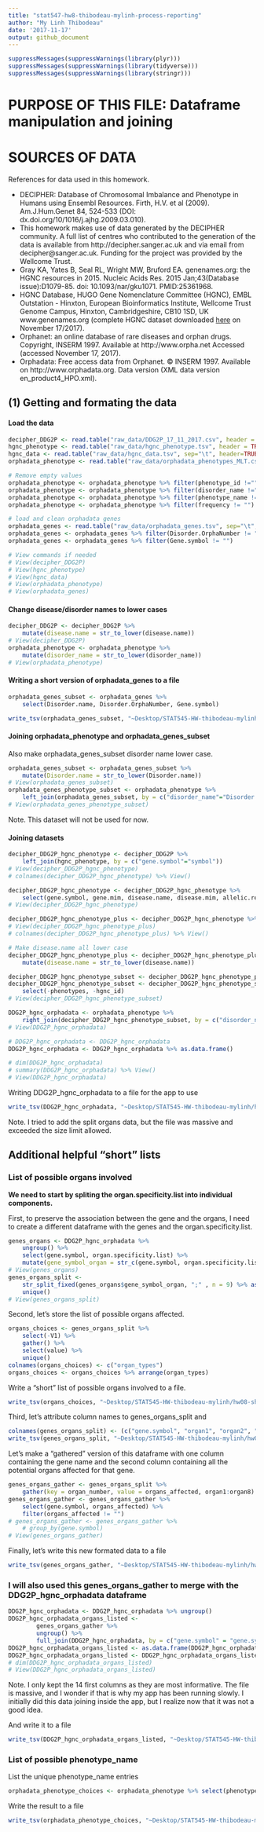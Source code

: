 ```yaml
---
title: "stat547-hw8-thibodeau-mylinh-process-reporting"
author: "My Linh Thibodeau"
date: '2017-11-17'
output: github_document
---
```


```r
suppressMessages(suppressWarnings(library(plyr)))
suppressMessages(suppressWarnings(library(tidyverse)))
suppressMessages(suppressWarnings(library(stringr)))
```

# PURPOSE OF THIS FILE: Dataframe manipulation and joining

# SOURCES OF DATA

References for data used in this homework.

* DECIPHER: Database of Chromosomal Imbalance and Phenotype in Humans using Ensembl Resources. Firth, H.V. et al (2009). Am.J.Hum.Genet 84, 524-533 (DOI: dx.doi.org/10/1016/j.ajhg.2009.03.010). 
* This homework makes use of data generated by the DECIPHER community. A full list of centres who contributed to the generation of the data is available from http://decipher.sanger.ac.uk and via email from decipher@sanger.ac.uk. Funding for the project was provided by the Wellcome Trust.
* Gray KA, Yates B, Seal RL, Wright MW, Bruford EA. genenames.org: the HGNC resources in 2015. Nucleic Acids Res. 2015 Jan;43(Database issue):D1079-85. doi: 10.1093/nar/gku1071. PMID:25361968. 
* HGNC Database, HUGO Gene Nomenclature Committee (HGNC), EMBL Outstation - Hinxton, European Bioinformatics Institute, Wellcome Trust Genome Campus, Hinxton, Cambridgeshire, CB10 1SD, UK www.genenames.org (complete HGNC dataset downloaded [here](https://www.genenames.org/cgi-bin/statistics) on November 17/2017).
* Orphanet: an online database of rare diseases and orphan drugs. Copyright, INSERM 1997. Available at http://www.orpha.net Accessed (accessed November 17, 2017).
* Orphadata: Free access data from Orphanet. © INSERM 1997. Available on http://www.orphadata.org. Data version (XML data version en_product4_HPO.xml).


## (1) Getting and formating the data

#### Load the data

```r
decipher_DDG2P <- read.table("raw_data/DDG2P_17_11_2017.csv", header = TRUE, sep =",")
hgnc_phenotype <- read.table("raw_data/hgnc_phenotype.tsv", header = TRUE, sep="\t")
hgnc_data <- read.table("raw_data/hgnc_data.tsv", sep="\t", header=TRUE, fill=TRUE)
orphadata_phenotype <- read.table("raw_data/orphadata_phenotypes_MLT.csv", sep=",", header = TRUE, strip.white = TRUE, row.names=NULL, fill=TRUE, colClasses = c("phenotype_id"= "character", "disorder_name" = "character", "phenotype_name" = "character", "frequency" = "character")) %>% select(phenotype_id, disorder_name, phenotype_name, frequency)

# Remove empty values
orphadata_phenotype <- orphadata_phenotype %>% filter(phenotype_id !="")
orphadata_phenotype <- orphadata_phenotype %>% filter(disorder_name !="")
orphadata_phenotype <- orphadata_phenotype %>% filter(phenotype_name != "")
orphadata_phenotype <- orphadata_phenotype %>% filter(frequency != "")

# load and clean orphadata genes
orphadata_genes <- read.table("raw_data/orphadata_genes.tsv", sep="\t", header=TRUE, fill= TRUE)
orphadata_genes <- orphadata_genes %>% filter(Disorder.OrphaNumber != "")
orphadata_genes <- orphadata_genes %>% filter(Gene.symbol != "")

# View commands if needed
# View(decipher_DDG2P)
# View(hgnc_phenotype)
# View(hgnc_data)
# View(orphadata_phenotype)
# View(orphadata_genes)
```

#### Change disease/disorder names to lower cases 

```r
decipher_DDG2P <- decipher_DDG2P %>%
	mutate(disease.name = str_to_lower(disease.name))
# View(decipher_DDG2P)
orphadata_phenotype <- orphadata_phenotype %>%
	mutate(disorder_name = str_to_lower(disorder_name))
# View(orphadata_phenotype)
```

#### Writing a short version of orphadata_genes to a file

```r
orphadata_genes_subset <- orphadata_genes %>%
	select(Disorder.name, Disorder.OrphaNumber, Gene.symbol)
```

```r
write_tsv(orphadata_genes_subset, "~Desktop/STAT545-HW-thibodeau-mylinh/hw08-shiny-appdata/orphadata_genes_subset.tsv")
```


#### Joining orphadata_phenotype and orphadata_genes_subset

Also make orphadata_genes_subset disorder name lower case.
```r
orphadata_genes_subset <- orphadata_genes_subset %>%
	mutate(Disorder.name = str_to_lower(Disorder.name))
# View(orphadata_genes_subset)
orphadata_genes_phenotype_subset <- orphadata_phenotype %>% 
	left_join(orphadata_genes_subset, by = c("disorder_name"="Disorder.name"))
# View(orphadata_genes_phenotype_subset)
```
Note. This dataset will not be used for now.

#### Joining datasets

```r
decipher_DDG2P_hgnc_phenotype <- decipher_DDG2P %>% 
	left_join(hgnc_phenotype, by = c("gene.symbol"="symbol"))
# View(decipher_DDG2P_hgnc_phenotype)
# colnames(decipher_DDG2P_hgnc_phenotype) %>% View()

decipher_DDG2P_hgnc_phenotype <- decipher_DDG2P_hgnc_phenotype %>%
	select(gene.symbol, gene.mim, disease.name, disease.mim, allelic.requirement, DDD.category, mutation.consequence, phenotypes, organ.specificity.list, mutation.consequence, hgnc.id)
# View(decipher_DDG2P_hgnc_phenotype)

decipher_DDG2P_hgnc_phenotype_plus <- decipher_DDG2P_hgnc_phenotype %>% left_join(hgnc_data, by = c("gene.symbol"="symbol"))
# View(decipher_DDG2P_hgnc_phenotype_plus)
# colnames(decipher_DDG2P_hgnc_phenotype_plus) %>% View()

# Make disease.name all lower case
decipher_DDG2P_hgnc_phenotype_plus <- decipher_DDG2P_hgnc_phenotype_plus %>%
	mutate(disease.name = str_to_lower(disease.name))

decipher_DDG2P_hgnc_phenotype_subset <- decipher_DDG2P_hgnc_phenotype_plus[1:22]
decipher_DDG2P_hgnc_phenotype_subset <- decipher_DDG2P_hgnc_phenotype_subset %>%
	select(-phenotypes, -hgnc_id)
# View(decipher_DDG2P_hgnc_phenotype_subset) 

DDG2P_hgnc_orphadata <- orphadata_phenotype %>%
	right_join(decipher_DDG2P_hgnc_phenotype_subset, by = c("disorder_name" = "disease.name")) 
# View(DDG2P_hgnc_orphadata)

# DDG2P_hgnc_orphadata <- DDG2P_hgnc_orphadata
DDG2P_hgnc_orphadata <- DDG2P_hgnc_orphadata %>% as.data.frame()

# dim(DDG2P_hgnc_orphadata)
# summary(DDG2P_hgnc_orphadata) %>% View()
# View(DDG2P_hgnc_orphadata)
```

Writing DDG2P_hgnc_orphadata to a file for the app to use

```r
write_tsv(DDG2P_hgnc_orphadata, "~Desktop/STAT545-HW-thibodeau-mylinh/hw08-shiny-appdata/DDG2P_hgnc_orphadata.tsv")
```
Note. I tried to add the split organs data, but the file was massive and exceeded the size limit allowed.


## Additional helpful "short" lists

### List of possible organs involved

**We need to start by spliting the organ.specificity.list into individual components.**

First, to preserve the association between the gene and the organs, I need to create a different dataframe with the genes and the organ.specificity.list. 

```r
genes_organs <- DDG2P_hgnc_orphadata %>%
	ungroup() %>%
 	select(gene.symbol, organ.specificity.list) %>%
	mutate(gene_symbol_organ = str_c(gene.symbol, organ.specificity.list, sep=";"))
# View(genes_organs)
genes_organs_split <- 
	str_split_fixed(genes_organs$gene_symbol_organ, ";" , n = 9) %>% as.data.frame() %>%
	unique()
# View(genes_organs_split)
```


Second, let's store the list of possible organs affected.
```r
organs_choices <- genes_organs_split %>%
	select(-V1) %>%
	gather() %>%
	select(value) %>%
	unique()
colnames(organs_choices) <- c("organ_types")
organs_choices <- organs_choices %>% arrange(organ_types)
```

Write a "short" list of possible organs involved to a file.
```r
write_tsv(organs_choices, "~Desktop/STAT545-HW-thibodeau-mylinh/hw08-shiny-appdata/organs_choices.tsv")
```

Third, let's attribute column names to genes_organs_split and 
```r
colnames(genes_organs_split) <- (c("gene.symbol", "organ1", "organ2", "organ3", "organ4", "organ5", "organ6", "organ7", "organ8")) 
write_tsv(genes_organs_split, "~Desktop/STAT545-HW-thibodeau-mylinh/hw08-shiny-appdata/genes_organs_split.tsv")
```

Let's make a "gathered" version of this dataframe with one column containing the gene name and the second column containing all the potential organs affected for that gene.
```r
genes_organs_gather <- genes_organs_split %>%
	gather(key = organ_number, value = organs_affected, organ1:organ8)
genes_organs_gather <- genes_organs_gather %>%
	select(gene.symbol, organs_affected) %>%
	filter(organs_affected != "")
# genes_organs_gather <- genes_organs_gather %>% 
	# group_by(gene.symbol)
# View(genes_organs_gather)
```

Finally, let's write this new formated data to a file
```r
write_tsv(genes_organs_gather, "~Desktop/STAT545-HW-thibodeau-mylinh/hw08-shiny-appdata/genes_organs_gather.tsv")
```

### I will also used this genes_organs_gather to merge with the DDG2P_hgnc_orphadata dataframe


```r
DDG2P_hgnc_orphadata <- DDG2P_hgnc_orphadata %>% ungroup()
DDG2P_hgnc_orphadata_organs_listed <-
		genes_organs_gather %>%
		ungroup() %>%
		full_join(DDG2P_hgnc_orphadata, by = c("gene.symbol" = "gene.symbol"))
DDG2P_hgnc_orphadata_organs_listed <- as.data.frame(DDG2P_hgnc_orphadata_organs_listed)
DDG2P_hgnc_orphadata_organs_listed <- DDG2P_hgnc_orphadata_organs_listed[1:14]
# dim(DDG2P_hgnc_orphadata_organs_listed)
# View(DDG2P_hgnc_orphadata_organs_listed)
```
Note. I only kept the 14 first columns as they are most informative. The file is massive, and I wonder if that is why my app has been running slowly. I initially did this data joining inside the app, but I realize now that it was not a good idea.

And write it to a file
```r
write_tsv(DDG2P_hgnc_orphadata_organs_listed, "~Desktop/STAT545-HW-thibodeau-mylinh/hw08-shiny-appdata/DDG2P_hgnc_orphadata_organs_listed.tsv")
```

### List of possible phenotype_name

List the unique phenotype_name entries
```r
orphadata_phenotype_choices <- orphadata_phenotype %>% select(phenotype_name) %>% unique() 
```

Write the result to a file
```r
write_tsv(orphadata_phenotype_choices, "~Desktop/STAT545-HW-thibodeau-mylinh/hw08-shiny-appdata/orphadata_phenotype_choices.tsv")
```


